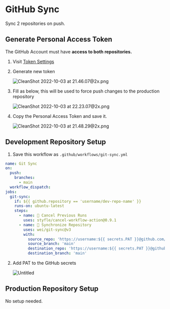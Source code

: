 # GitHub Sync

Sync 2 repositories on push.

## Generate Personal Access Token

The GitHub Account must have **access to both repositories.**

1. Visit [Token Settings](https://github.com/settings/tokens)
2. Generate new token

   ![CleanShot 2022-10-03 at 21.46.07@2x.png](/images/github/github-sync/github-sync-1.png)

3. Fill as below, this will be used to force push changes to the production repository

   ![CleanShot 2022-10-03 at 22.23.07@2x.png](/images/github/github-sync/github-sync-2.png)

4. Copy the Personal Access Token and save it.

   ![CleanShot 2022-10-03 at 21.48.29@2x.png](/images/github/github-sync/github-sync-3.png)

## Development Repository Setup

1. Save this workflow as `.github/workflows/git-sync.yml`

```yaml highlight=9,17,19 filename=".github/workflows/git-sync.yml" copy
name: Git Sync
on:
  push:
    branches:
      - main
  workflow_dispatch:
jobs:
  git-sync:
    if: ${{ github.repository == 'username/dev-repo-name' }}
    runs-on: ubuntu-latest
    steps:
      - name: 🛑 Cancel Previous Runs
        uses: styfle/cancel-workflow-action@0.9.1
      - name: 🔗 Synchronize Repository
        uses: wei/git-sync@v3
        with:
          source_repo: 'https://username:${{ secrets.PAT }}@github.com/username/dev-repo-name.git'
          source_branch: 'main'
          destination_repo: 'https://username:${{ secrets.PAT }}@github.com/username/production-repo-name.git'
          destination_branch: 'main'
```

2. Add PAT to the GitHub secrets

   ![Untitled](/images/github/github-sync/github-sync-4.png)

## Production Repository Setup

No setup needed.
